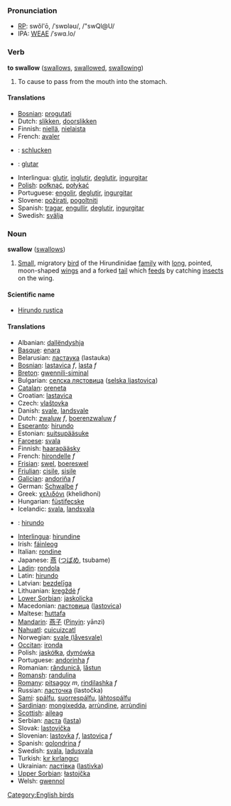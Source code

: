 === Pronunciation ===
*[[RP]]: swŏl'ō, /ˈswɒləʊ/, /"swQl@U/
*IPA: [[WEAE]] /ˈswɑ.lo/

=== Verb ===
'''to swallow''' ([[swallows]], [[swallowed]], [[swallowing]])

# To cause to pass from the mouth into the stomach.

==== Translations ====
*[[Bosnian]]: [[progutati]]
*Dutch: [[slikken]], [[doorslikken]]
*Finnish: [[niellä]], [[nielaista]]
*French: [[avaler]]
* {{de}} : [[schlucken]]
* {{io}} : [[glutar]]
*Interlingua: [[glutir]], [[inglutir]], [[deglutir]], [[ingurgitar]]
*[[Polish]]: [[połknąć]], [[połykać]]
*Portuguese: [[engolir]], [[deglutir]], [[ingurgitar]]
*Slovene: [[požirati]], [[pogoltniti]]
*Spanish: [[tragar]], [[engullir]], [[deglutir]], [[ingurgitar]]
*Swedish: [[svälja]]

=== Noun ===
'''swallow''' ([[swallows]])

# [[Small]], migratory [[bird]] of the Hirundinidae [[family]] with [[long]], pointed, moon-shaped [[wing]]s and a forked [[tail]] which [[feed]]s by catching [[insect]]s on the wing.

====Scientific name====
*[[Hirundo rustica]]

==== Translations ====
*Albanian: [[dallëndyshja]]
*[[Basque]]: [[enara]]
*Belarusian: [[ластаука]] (lastauka)
*[[Bosnian]]: [[lastavica]] ''f'', [[lasta]] ''f''
*[[Breton]]: [[gwennili-siminal]]
*Bulgarian: [[селска лястовица]] ([[selska ljastovica]])
*[[Catalan]]: [[oreneta]]
*Croatian: [[lastavica]]
*Czech: [[vlaštovka]]
*Danish: [[svale]], [[landsvale]]
*Dutch: [[zwaluw]] ''f'', [[boerenzwaluw]] ''f''
*[[Esperanto]]: [[hirundo]]
*Estonian: [[suitsupääsuke]]
*[[Faroese]]: [[svala]]
*Finnish: [[haarapääsky]]
*French: [[hirondelle]] ''f''
*[[Frisian]]: [[swel]], [[boereswel]]
*[[Friulian]]: [[cisile]], [[sisile]]
*[[Galician]]: [[andoriña]] ''f''
*German: [[Schwalbe]] ''f''
*Greek: [[χελιδόνι]] (khelidhoni)
*Hungarian: [[füstifecske]]
*Icelandic: [[svala]], [[landsvala]]
* {{io}} : [[hirundo]]
*[[Interlingua]]: [[hirundine]]
*Irish: [[fáinleog]]
*Italian: [[rondine]]
*Japanese: [[燕]] ([[つばめ]], tsubame)
*[[Ladin]]: [[rondola]]
*Latin: [[hirundo]]
*Latvian: [[bezdelīga]]
*Lithuanian: [[kregždė]] ''f''
*[[Lower Sorbian]]: [[jaskolicka]]
*Macedonian: [[ластовица]] ([[lastovica]])
*Maltese: [[ħuttafa]]
*[[Mandarin]]: [[燕子]] ([[Pinyin]]: yānzi)
*[[Nahuatl]]: [[cuicuizcatl]]
*Norwegian: [[svale (låvesvale)]]
*[[Occitan]]: [[ironda]]
*Polish: [[jaskółka]], [[dymówka]]
*Portuguese: [[andorinha]] ''f''
*Romanian: [[rândunică]], [[lăstun]]
*[[Romansh]]: [[randulina]]
*[[Romany]]: [[pitsagoy]] ''m'', [[rindilashka]] ''f''
*Russian: [[ласточка]] (lastočka)
*[[Sami]]: [[spálfu]], [[suorrespálfu]], [[láhtospálfu]]
*[[Sardinian]]: [[mongixedda]], [[arrùndine]], [[arrùndini]]
*[[Scottish]]: [[aileag]]
*Serbian: [[ласта]] ([[lasta]])
*Slovak: [[lastovička]]
*Slovenian: [[lastovka]] ''f'', [[lastovica]] ''f''
*Spanish: [[golondrina]] ''f''
*Swedish: [[svala]], [[ladusvala]]
*Turkish: [[kır kırlangıcı]]
*Ukrainian: [[ластівка]] ([[lastivka]])
*[[Upper Sorbian]]: [[łastojčka]]
*Welsh: [[gwennol]]

[[Category:English birds]]